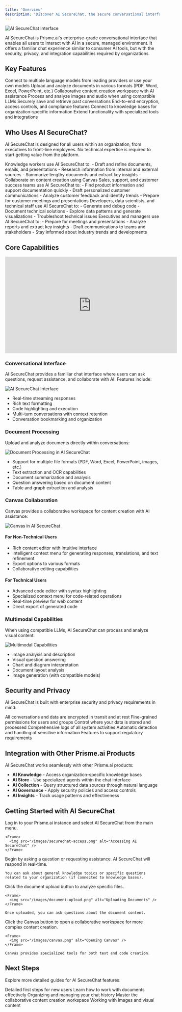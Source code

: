 ```yaml
---
title: 'Overview'
description: 'Discover AI SecureChat, the secure conversational interface for enterprise AI'
---
```


<Frame>
  <img src="/images/securechat.png" alt="AI SecureChat Interface" />
</Frame>

AI SecureChat is Prisme.ai's enterprise-grade conversational interface that enables all users to interact with AI in a secure, managed environment. It offers a familiar chat experience similar to consumer AI tools, but with the security, privacy, and integration capabilities required by organizations.

## Key Features

<CardGroup cols={2}>
  <Card title="Multi-LLM Support" icon="microchip">
    Connect to multiple language models from leading providers or use your own models
  </Card>
  <Card title="Document Processing" icon="file-lines">
    Upload and analyze documents in various formats (PDF, Word, Excel, PowerPoint, etc.)
  </Card>
  <Card title="Canvas Collaboration" icon="pen-to-square">
    Collaborative content creation workspace with AI assistance
  </Card>
  <Card title="Multimodal Capabilities" icon="photo-film">
    Process and analyze images and audio when using compatible LLMs
  </Card>
  <Card title="Conversation History" icon="clock-rotate-left">
    Securely save and retrieve past conversations
  </Card>
  <Card title="Enterprise Security" icon="shield-check">
    End-to-end encryption, access controls, and compliance features
  </Card>
  <Card title="Knowledge Integration" icon="book">
    Connect to knowledge bases for organization-specific information
  </Card>
  <Card title="Custom Tools" icon="screwdriver-wrench">
    Extend functionality with specialized tools and integrations
  </Card>
</CardGroup>

## Who Uses AI SecureChat?

AI SecureChat is designed for all users within an organization, from executives to front-line employees. No technical expertise is required to start getting value from the platform.

<Tabs>
  <Tab title="Knowledge Workers">
    Knowledge workers use AI SecureChat to:
    - Draft and refine documents, emails, and presentations
    - Research information from internal and external sources
    - Summarize lengthy documents and extract key insights
    - Collaborate on content creation using Canvas
    

  </Tab>
  
  <Tab title="Customer-Facing Teams">
    Sales, support, and customer success teams use AI SecureChat to:
    - Find product information and support documentation quickly
    - Draft personalized customer communications
    - Analyze customer feedback and identify trends
    - Prepare for customer meetings and presentations
  
  </Tab>
  
  <Tab title="Technical Teams">
    Developers, data scientists, and technical staff use AI SecureChat to:
    - Generate and debug code
    - Document technical solutions
    - Explore data patterns and generate visualizations
    - Troubleshoot technical issues
    
  </Tab>
  
  <Tab title="Leadership">
    Executives and managers use AI SecureChat to:
    - Prepare for meetings and presentations
    - Analyze reports and extract key insights
    - Draft communications to teams and stakeholders
    - Stay informed about industry trends and developments
    

  </Tab>
</Tabs>

## Core Capabilities

<Frame>
  <iframe
    width="560"
    height="315"
    src="https://www.loom.com/embed/4e6e209309f54a6f93573bd8ee1d4ab8?sid=4e49aec2-5017-463f-a3f7-04c368e4d4f5"
    title="Introduction to AI SecureChat"
    frameBorder="0"
    allow="accelerometer; autoplay; clipboard-write; encrypted-media; gyroscope; picture-in-picture"
    allowFullScreen
  ></iframe>
</Frame>

### Conversational Interface

AI SecureChat provides a familiar chat interface where users can ask questions, request assistance, and collaborate with AI. Features include:

<Frame>
  <img src="/images/securechat.png" alt="AI SecureChat Interface" />
</Frame>

- Real-time streaming responses
- Rich text formatting
- Code highlighting and execution
- Multi-turn conversations with context retention
- Conversation bookmarking and organization

### Document Processing

Upload and analyze documents directly within conversations:

<Frame>
  <img src="/images/document-processing.png" alt="Document Processing in AI SecureChat" />
</Frame>

- Support for multiple file formats (PDF, Word, Excel, PowerPoint, images, etc.)
- Text extraction and OCR capabilities
- Document summarization and analysis
- Question answering based on document content
- Table and graph extraction and analysis

### Canvas Collaboration

Canvas provides a collaborative workspace for content creation with AI assistance:

<Frame>
  <img src="/images/canvas-feature.png" alt="Canvas in AI SecureChat" />
</Frame>

#### For Non-Technical Users
- Rich content editor with intuitive interface
- Intelligent context menu for generating responses, translations, and text refinement
- Export options to various formats
- Collaborative editing capabilities

#### For Technical Users
- Advanced code editor with syntax highlighting
- Specialized context menu for code-related operations
- Real-time preview for web content
- Direct export of generated code

### Multimodal Capabilities

When using compatible LLMs, AI SecureChat can process and analyze visual content:

<Frame>
  <img src="/images/multimodal-capabilities.png" alt="Multimodal Capabilities" />
</Frame>

- Image analysis and description
- Visual question answering
- Chart and diagram interpretation
- Document layout analysis
- Image generation (with compatible models)

## Security and Privacy

AI SecureChat is built with enterprise security and privacy requirements in mind:

<CardGroup cols={2}>
  <Card title="End-to-End Encryption" icon="lock">
    All conversations and data are encrypted in transit and at rest
  </Card>
  <Card title="Access Controls" icon="user-lock">
    Fine-grained permissions for users and groups
  </Card>
  <Card title="Data Residency" icon="globe">
    Control where your data is stored and processed
  </Card>
  <Card title="Audit Logging" icon="list-check">
    Comprehensive logs of all system activities
  </Card>
  <Card title="PII Protection" icon="user-shield">
    Automatic detection and handling of sensitive information
  </Card>
  <Card title="Compliance Support" icon="file-contract">
    Features to support regulatory requirements
  </Card>
</CardGroup>

## Integration with Other Prisme.ai Products

AI SecureChat works seamlessly with other Prisme.ai products:

- **AI Knowledge** - Access organization-specific knowledge bases
- **AI Store** - Use specialized agents within the chat interface
- **AI Collection** - Query structured data sources through natural language
- **AI Governance** - Apply security policies and access controls
- **AI Insights** - Track usage patterns and effectiveness

## Getting Started with AI SecureChat

<Steps>
  <Step title="Access AI SecureChat">
    Log in to your Prisme.ai instance and select AI SecureChat from the main menu.
    
    <Frame>
      <img src="/images/securechat-access.png" alt="Accessing AI SecureChat" />
    </Frame>
  </Step>
  
  <Step title="Start a conversation">
    Begin by asking a question or requesting assistance. AI SecureChat will respond in real-time.
    
    
    You can ask about general knowledge topics or specific questions related to your organization (if connected to knowledge bases).
  </Step>
  
  <Step title="Upload documents">
    Click the document upload button to analyze specific files.
    
    <Frame>
      <img src="/images/document-upload.png" alt="Uploading Documents" />
    </Frame>
    
    Once uploaded, you can ask questions about the document content.
  </Step>
  
  <Step title="Use Canvas for content creation">
    Click the Canvas button to open a collaborative workspace for more complex content creation.
    
    <Frame>
      <img src="/images/canvas.png" alt="Opening Canvas" />
    </Frame>
    
    Canvas provides specialized tools for both text and code creation.
  </Step>
</Steps>

## Next Steps

Explore more detailed guides for AI SecureChat features:

<CardGroup cols={2}>
  <Card
    title="Getting Started"
    icon="rocket"
    href="getting-started"
  >
    Detailed first steps for new users
  </Card>
  <Card
    title="Document Handling"
    icon="file-lines"
    href="document-handling"
  >
    Learn how to work with documents effectively
  </Card>
  <Card
    title="Conversation Management"
    icon="messages"
    href="conversation-management"
  >
    Organizing and managing your chat history
  </Card>
  <Card
    title="Canvas"
    icon="pen-to-square"
    href="canvas"
  >
    Master the collaborative content creation workspace
  </Card>
  <Card
    title="Multimodal"
    icon="photo-film"
    href="multimodal"
  >
    Working with images and visual content
  </Card>
</CardGroup>